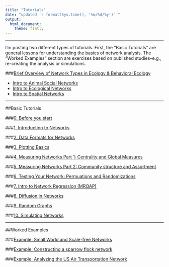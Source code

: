 ```yaml
---
title: "Tutorials"
date: "updated `r format(Sys.time(), '%m/%d/%y')` "
output: 
  html_document:
    theme: flatly
---
```


--------------

I'm posting two different types of tutorials. First, the "Basic Tutorials" are general lessons for understanding the basics of network analysis. The "Worked Examples" section are exercises based on published studies--e.g., re-creating the analysis or simulations. 

###[Brief Overview of Network Types in Ecology & Behavioral Ecology](networktypes.html)

* [Intro to Animal Social Networks](networktypes_socialnetworks.html)
* [Intro to Ecological Networks](networktypes_ecolnets.html)
* [Intro to Spatial Networks](networktypes_spatialnets.html)

---

##Basic Tutorials
<br>

###[0. Before you start](00_before_you_start.html)

###[1. Introduction to Networks](01_intro.html)

###[2. Data Formats for Networks](02_dataformats.html)

###[3. Plotting Basics](03_plots.html)

###[4. Measuring Networks Part 1: Centrality and Global Measures](04_measuring.html)

###[5. Measuring Networks Part 2: Community structure and Assortment](05_community.html)

###[6. Testing Your Network: Permuations and Randomizations](06_permutations.html)

###[7. Intro to Network Regression (MRQAP)](07_mrqap.html)

###[8. Diffusion in Networks](08_diffusion.html)

###[9. Random Graphs](09_randomnets.html)

###[10. Simulating Networks](10_simulations.html)

--------

##Worked Examples
<br>

###[Example: Small World and Scale-free Networks](example1_smallworld.html)

###[Example: Constructing a sparrow flock network](example_make_sparrow_network.html)

###[Example: Analyzing the US Air Transportation Network](example_usairports.html)
